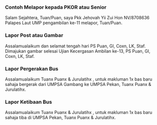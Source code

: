 ### Contoh Melapor kepada PKOR atau Senior

Salam Sejahtera, Tuan/Puan, saya Pkk Jehovah Yii Zui Hon NV/8708636 Palapes Laut UMP pengambilan ke-11 melapor, Tuan/Puan.

### Lapor Post atau Gambar 

Assalamualaikum dan selamat tengah hari PS Puan, GI, Coxn, LK, Staf. Dimajukan gambar selesai Ujian Kecergasan Ambilan ke-13, PS Puan, GI, Coxn, LK, Staf.

### Lapor Pergerakan Bus 

Assalamualaikum Tuanx Puanx & Jurulatihx , untuk makluman 1x bas baru sahaja bergerak dari UMPSA Gambang ke UMPSA Pekan, Tuanx Puanx & Jurulatihx.

### Lapor Ketibaan Bus

Assalamualaikum Tuanx Puanx & Jurulatihx , untuk makluman 1x bas baru sahaja tiba di UMPSA Pekan, Tuanx Puanx & Jurulatihx.